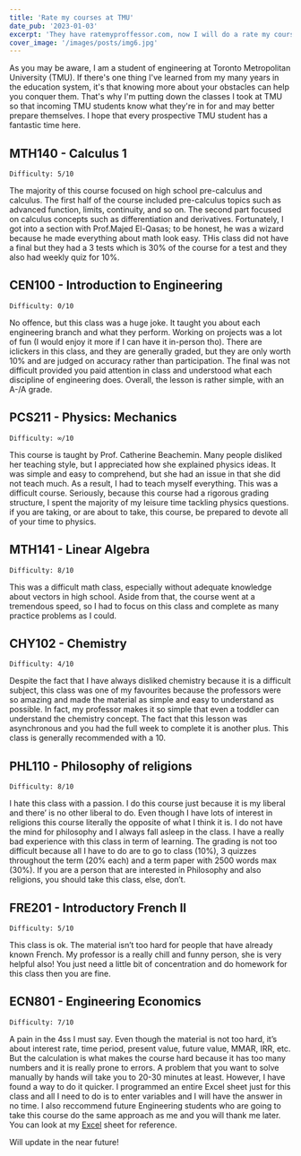 ---
title: 'Rate my courses at TMU'
date_pub: '2023-01-03'
excerpt: 'They have ratemyproffessor.com, now I will do a rate my course'
cover_image: '/images/posts/img6.jpg'
---

As you may be aware, I am a student of engineering at Toronto Metropolitan University (TMU). If there's one thing I've learned from my many years in the education system, it's that knowing more about your obstacles can help you conquer them. That's why I'm putting down the classes I took at TMU so that incoming TMU students know what they're in for and may better prepare themselves. I hope that every prospective TMU student has a fantastic time here.

## MTH140 - Calculus 1

    Difficulty: 5/10

The majority of this course focused on high school pre-calculus and calculus. The first half of the course included pre-calculus topics such as advanced function, limits, continuity, and so on. The second part focused on calculus concepts such as differentiation and derivatives. Fortunately, I got into a section with Prof.Majed El-Qasas; to be honest, he was a wizard because he made everything about math look easy. THis class did not have a final but they had a 3 tests which is 30% of the course for a test and they also had weekly quiz for 10%.

## CEN100 - Introduction to Engineering

    Difficulty: 0/10

No offence, but this class was a huge joke. It taught you about each engineering branch and what they perform. Working on projects was a lot of fun (I would enjoy it more if I can have it in-person tho). There are iclickers in this class, and they are generally graded, but they are only worth 10% and are judged on accuracy rather than participation. The final was not difficult provided you paid attention in class and understood what each discipline of engineering does. Overall, the lesson is rather simple, with an A-/A grade.

## PCS211 - Physics: Mechanics

    Difficulty: ∞/10

This course is taught by Prof. Catherine Beachemin. Many people disliked her teaching style, but I appreciated how she explained physics ideas. It was simple and easy to comprehend, but she had an issue in that she did not teach much. As a result, I had to teach myself everything. This was a difficult course. Seriously, because this course had a rigorous grading structure, I spent the majority of my leisure time tackling physics questions. if you are taking, or are about to take, this course, be prepared to devote all of your time to physics.

## MTH141 - Linear Algebra

    Difficulty: 8/10

This was a difficult math class, especially without adequate knowledge about vectors in high school. Aside from that, the course went at a tremendous speed, so I had to focus on this class and complete as many practice problems as I could.

## CHY102 - Chemistry

    Difficulty: 4/10

Despite the fact that I have always disliked chemistry because it is a difficult subject, this class was one of my favourites because the professors were so amazing and made the material as simple and easy to understand as possible. In fact, my professor makes it so simple that even a toddler can understand the chemistry concept. The fact that this lesson was asynchronous and you had the full week to complete it is another plus. This class is generally recommended with a 10.

## PHL110 - Philosophy of religions

    Difficulty: 8/10

I hate this class with a passion. I do this course just because it is my liberal and there’ is no other liberal to do. Even though I have lots of interest in religions this course literally the opposite of what I think it is. I do not have the mind for philosophy and I always fall asleep in the class. I have a really bad experience with this class in term of learning. The grading is not too difficult because all I have to do are to go to class (10%), 3 quizzes throughout the term (20% each) and a term paper with 2500 words max (30%). If you are a person that are interested in Philosophy and also religions, you should take this class, else, don’t.

## FRE201 - Introductory French II

    Difficulty: 5/10 

This class is ok. The material isn’t too hard for people that have already known French. My professor is a really chill and funny person, she is very helpful also! You just need a little bit of concentration and do homework for this class then you are fine.

## ECN801 - Engineering Economics

    Difficulty: 7/10

A pain in the 4ss I must say. Even though the material is not too hard, it’s about interest rate, time period, present value, future value, MMAR, IRR, etc. But the calculation is what makes the course hard because it has too many numbers and it is really prone to errors. A problem that you want to solve manually by hands will take you to 20-30 minutes at least. However,  I have found a way to do it quicker. I programmed an entire Excel sheet just for this class and all I need to do is to enter variables and I will have the answer in no time. I also reccommend future Engineering students who are going to take this course do the same approach as me and you will thank me later. You can look at my [Excel](https://docs.google.com/spreadsheets/d/1alKPBq-gp0N3wXtiheqiC0PdVfmqGHj9UCT4bmhMPeg/edit?usp=sharing) sheet for reference.

Will update in the near future!
